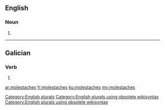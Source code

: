 ==English==

===Noun===
{{head|en}}

# {{plural of|molestache}}

[[Category:English plurals]][[Category:English plurals using obsolete wikisyntax]][[Category:English plurals using obsolete wikisyntax]]

----

==Galician==

===Verb===
{{gl-verb-form}}

# {{conjugation of|molestar||lang=gl|2|s|pret|ind}}

[[ar:molestaches]]
[[fr:molestaches]]
[[ku:molestaches]]
[[my:molestaches]]